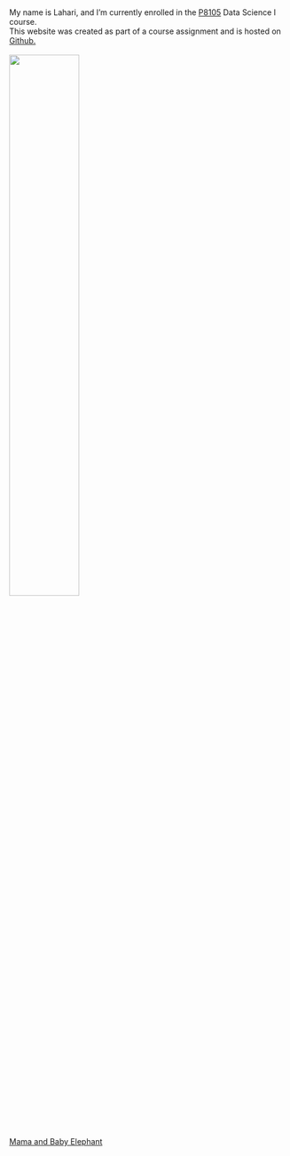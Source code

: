 \
\
\
\
My name is Lahari, and I’m currently enrolled in the [P8105](https://p8105.com) Data Science I course.\
This website was created as part of a course assignment and is hosted on [Github.](https://github.com/lk2776/lk2776.github.io/tree/main)
\
\
<img src="images/ele.png" style="width:50%">   
[Mama and Baby Elephant](https://www.flickr.com/photos/tamaralund/3490809971/in/photostream/)

